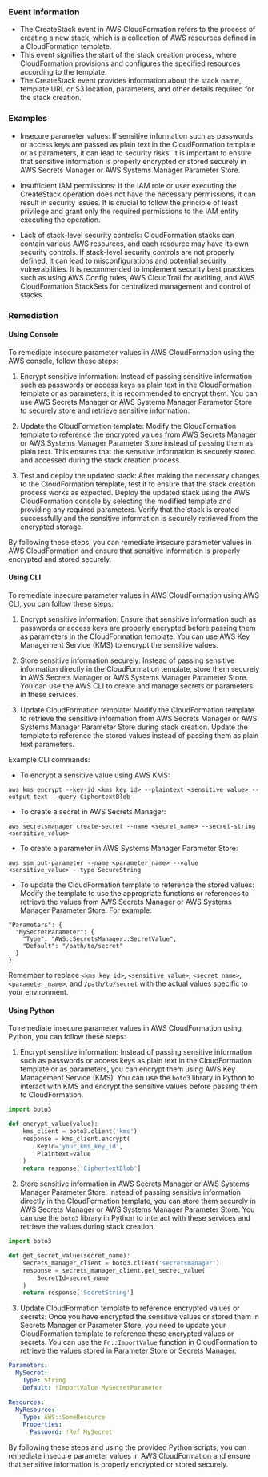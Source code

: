 
### Event Information

- The CreateStack event in AWS CloudFormation refers to the process of creating a new stack, which is a collection of AWS resources defined in a CloudFormation template.
- This event signifies the start of the stack creation process, where CloudFormation provisions and configures the specified resources according to the template.
- The CreateStack event provides information about the stack name, template URL or S3 location, parameters, and other details required for the stack creation.


### Examples

- Insecure parameter values: If sensitive information such as passwords or access keys are passed as plain text in the CloudFormation template or as parameters, it can lead to security risks. It is important to ensure that sensitive information is properly encrypted or stored securely in AWS Secrets Manager or AWS Systems Manager Parameter Store.

- Insufficient IAM permissions: If the IAM role or user executing the CreateStack operation does not have the necessary permissions, it can result in security issues. It is crucial to follow the principle of least privilege and grant only the required permissions to the IAM entity executing the operation.

- Lack of stack-level security controls: CloudFormation stacks can contain various AWS resources, and each resource may have its own security controls. If stack-level security controls are not properly defined, it can lead to misconfigurations and potential security vulnerabilities. It is recommended to implement security best practices such as using AWS Config rules, AWS CloudTrail for auditing, and AWS CloudFormation StackSets for centralized management and control of stacks.

### Remediation

#### Using Console

To remediate insecure parameter values in AWS CloudFormation using the AWS console, follow these steps:

1. Encrypt sensitive information: Instead of passing sensitive information such as passwords or access keys as plain text in the CloudFormation template or as parameters, it is recommended to encrypt them. You can use AWS Secrets Manager or AWS Systems Manager Parameter Store to securely store and retrieve sensitive information.

2. Update the CloudFormation template: Modify the CloudFormation template to reference the encrypted values from AWS Secrets Manager or AWS Systems Manager Parameter Store instead of passing them as plain text. This ensures that the sensitive information is securely stored and accessed during the stack creation process.

3. Test and deploy the updated stack: After making the necessary changes to the CloudFormation template, test it to ensure that the stack creation process works as expected. Deploy the updated stack using the AWS CloudFormation console by selecting the modified template and providing any required parameters. Verify that the stack is created successfully and the sensitive information is securely retrieved from the encrypted storage.

By following these steps, you can remediate insecure parameter values in AWS CloudFormation and ensure that sensitive information is properly encrypted and stored securely.

#### Using CLI

To remediate insecure parameter values in AWS CloudFormation using AWS CLI, you can follow these steps:

1. Encrypt sensitive information: Ensure that sensitive information such as passwords or access keys are properly encrypted before passing them as parameters in the CloudFormation template. You can use AWS Key Management Service (KMS) to encrypt the sensitive values.

2. Store sensitive information securely: Instead of passing sensitive information directly in the CloudFormation template, store them securely in AWS Secrets Manager or AWS Systems Manager Parameter Store. You can use the AWS CLI to create and manage secrets or parameters in these services.

3. Update CloudFormation template: Modify the CloudFormation template to retrieve the sensitive information from AWS Secrets Manager or AWS Systems Manager Parameter Store during stack creation. Update the template to reference the stored values instead of passing them as plain text parameters.

Example CLI commands:

- To encrypt a sensitive value using AWS KMS:
```
aws kms encrypt --key-id <kms_key_id> --plaintext <sensitive_value> --output text --query CiphertextBlob
```

- To create a secret in AWS Secrets Manager:
```
aws secretsmanager create-secret --name <secret_name> --secret-string <sensitive_value>
```

- To create a parameter in AWS Systems Manager Parameter Store:
```
aws ssm put-parameter --name <parameter_name> --value <sensitive_value> --type SecureString
```

- To update the CloudFormation template to reference the stored values:
Modify the template to use the appropriate functions or references to retrieve the values from AWS Secrets Manager or AWS Systems Manager Parameter Store. For example:
```
"Parameters": {
  "MySecretParameter": {
    "Type": "AWS::SecretsManager::SecretValue",
    "Default": "/path/to/secret"
  }
}
```

Remember to replace `<kms_key_id>`, `<sensitive_value>`, `<secret_name>`, `<parameter_name>`, and `/path/to/secret` with the actual values specific to your environment.

#### Using Python

To remediate insecure parameter values in AWS CloudFormation using Python, you can follow these steps:

1. Encrypt sensitive information: Instead of passing sensitive information such as passwords or access keys as plain text in the CloudFormation template or as parameters, you can encrypt them using AWS Key Management Service (KMS). You can use the `boto3` library in Python to interact with KMS and encrypt the sensitive values before passing them to CloudFormation.

```python
import boto3

def encrypt_value(value):
    kms_client = boto3.client('kms')
    response = kms_client.encrypt(
        KeyId='your_kms_key_id',
        Plaintext=value
    )
    return response['CiphertextBlob']
```

2. Store sensitive information in AWS Secrets Manager or AWS Systems Manager Parameter Store: Instead of passing sensitive information directly in the CloudFormation template, you can store them securely in AWS Secrets Manager or AWS Systems Manager Parameter Store. You can use the `boto3` library in Python to interact with these services and retrieve the values during stack creation.

```python
import boto3

def get_secret_value(secret_name):
    secrets_manager_client = boto3.client('secretsmanager')
    response = secrets_manager_client.get_secret_value(
        SecretId=secret_name
    )
    return response['SecretString']
```

3. Update CloudFormation template to reference encrypted values or secrets: Once you have encrypted the sensitive values or stored them in Secrets Manager or Parameter Store, you need to update your CloudFormation template to reference these encrypted values or secrets. You can use the `Fn::ImportValue` function in CloudFormation to retrieve the values stored in Parameter Store or Secrets Manager.

```yaml
Parameters:
  MySecret:
    Type: String
    Default: !ImportValue MySecretParameter

Resources:
  MyResource:
    Type: AWS::SomeResource
    Properties:
      Password: !Ref MySecret
```

By following these steps and using the provided Python scripts, you can remediate insecure parameter values in AWS CloudFormation and ensure that sensitive information is properly encrypted or stored securely.

